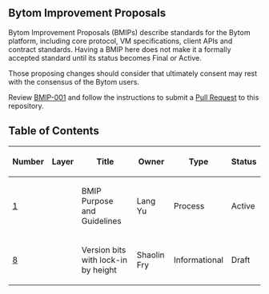 ==Bytom Improvement Proposals==

Bytom Improvement Proposals (BMIPs) describe standards for the Bytom platform, including core protocol, VM specifications, client APIs  and contract standards.
Having a BMIP here does not make it a formally accepted standard until its status becomes Final or Active.

Those proposing changes should consider that ultimately consent may rest with the consensus of the Bytom users.

Review [[BMIP-001.mediawiki|BMIP-001]] and follow the instructions to submit a [https://github.com/bytom/bmip/pulls Pull Request] to this repository.
 
==Table of Contents==

{| class="wikitable sortable" style="width: auto; text-align: center; font-size: smaller; table-layout: fixed;"
!Number
!Layer
!Title
!Owner
!Type
!Status
|- style="background-color: #cfffcf"
| [[bmip-001.mediawiki|1]]
|
| BMIP Purpose and Guidelines
| Lang Yu
| Process
| Active
|-
| [[bmip-008.mediawiki|8]]
|
| Version bits with lock-in by height
| Shaolin Fry
| Informational
| Draft
|}

<!-- IMPORTANT!  See the instructions at the top of this page, do NOT JUST add BIPs here! -->

